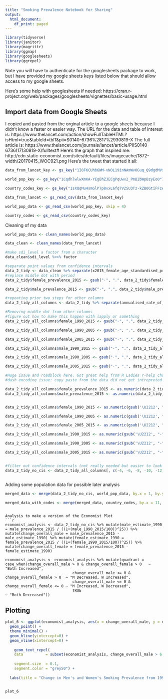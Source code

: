 ```yaml
---
title: "Smoking Prevalence Notebook for Sharing"
output:
  html_document:
    df_print: paged
---
```


```r
library(tidyverse)
library(janitor)
library(magrittr)
library(ggmap)
library(googlesheets)
library(ggrepel)
```

Note you will have to authenticate for the googlesheets package to work, but I have provided my google sheets keys listed below that should allow access to my google sheets. 

Here's some help with googlesheets if needed: https://cran.r-project.org/web/packages/googlesheets/vignettes/basic-usage.html

## Import data from Google Sheets

I copied and pasted from the orginal article to a google sheets because I didn't know a faster or easier way. 
The URL for the data and table of interest is: https://www.thelancet.com/action/showFullTableHTML?isHtml=true&tableId=tbl1&pii=S0140-6736%2817%2930819-X
The full article is: https://www.thelancet.com/journals/lancet/article/PIIS0140-6736(17)30819-X/fulltext#
Here's the graph that inspired me: http://cdn.static-economist.com/sites/default/files/imagecache/1872-width/20170415_WOC921.png
Here's the tweet that started it all: 

```r
data_from_lancet_key <- gs_key("1I8FKCUhb6WM-vNOL19inNAmWv0Guq_Q9dgdMVsquFOk")

world_pop_key <- gs_key("1CqdhlwlwXmKA-YEgBhZJECgPqUwv2_PmB2bWpBzyEo0")

country_codes_key <- gs_key("1sXQqMu4smGlP7p8vxL6fq7VZSU3Tz-kZB0GtiFFzAKI")

data_from_lancet <- gs_read_csv(data_from_lancet_key)

world_pop_data <- gs_read_csv(world_pop_key, skip = 4)

country_codes <- gs_read_csv(country_codes_key)
```



Cleaning of my data

```r
world_pop_data <- clean_names(world_pop_data)

data_clean <- clean_names(data_from_lancet)

#make sdi_level a factor from a character
data_clean$sdi_level %<>% factor

#separate point values from confidence intervals
data_2_tidy <- data_clean %>% separate(x2015_female_age_standardised_prevalence, into = c("female_prevalence_2015", "female_confidence_interval"), " ", extra = "merge") %>% separate(x2015_male_age_standardised_prevalence, into = c("male_prevalence_2015", "male_confidence_interval"), " ", extra = "merge") 
#replace middle dot with period
data_2_tidy$female_prevalence_2015 <- gsub("·", ".", data_2_tidy$female_prevalence_2015)

data_2_tidy$male_prevalence_2015 <- gsub("·", ".", data_2_tidy$male_prevalence_2015)

#repeating prior two steps for other columns
data_2_tidy_all_columns <- data_2_tidy %>% separate(annualised_rate_of_change_female_1990_2015, into = c("female_1990_2015", "female_1990_2015_confidence_interval"), " ", extra = "merge") %>% separate(annualised_rate_of_change_male_1990_2015, into = c("male_1990_2015", "male_1990_2015_confidence_interval"), " ", extra = "merge") %>% separate(annualised_rate_of_change_male_1990_2005, into = c("male_1990_2005", "male_1990_2005_confidence_interval"), " ", extra = "merge") %>% separate(annualised_rate_of_change_male_2005_2015, into = c("male_2005_2015", "male_2005_2015_confidence_interval"), " ", extra = "merge") %>% separate(annualised_rate_of_change_female_1990_2005, into = c("female_1990_2005", "female_1990_2005_confidence_interval"), " ", extra = "merge") %>% separate(annualised_rate_of_change_female_2005_2015, into = c("female_2005_2015", "female_2005_2015_confidence_interval"), " ", extra = "merge") 

#Removing middle dot from other columns
#figure out how to make this happen with lapply or something
data_2_tidy_all_columns$female_1990_2015 <- gsub("·", ".", data_2_tidy_all_columns$female_1990_2015)

data_2_tidy_all_columns$female_1990_2005 <- gsub("·", ".", data_2_tidy_all_columns$female_1990_2005)

data_2_tidy_all_columns$female_2005_2015 <- gsub("·", ".", data_2_tidy_all_columns$female_2005_2015)

data_2_tidy_all_columns$male_1990_2015 <- gsub("·", ".", data_2_tidy_all_columns$male_1990_2015)

data_2_tidy_all_columns$male_1990_2005 <- gsub("·", ".", data_2_tidy_all_columns$male_1990_2005)

data_2_tidy_all_columns$male_2005_2015 <- gsub("·", ".", data_2_tidy_all_columns$male_2005_2015)

#Huge issue and roadblock here. Got great help from R Ladies r-help channel
#dash encoding issue: copy paste from the data did not get intrepreted correctly, so I looked at the unicode for it and then used the code

data_2_tidy_all_columns$female_prevalence_2015 <- as.numeric(data_2_tidy_all_columns$female_prevalence_2015)
data_2_tidy_all_columns$male_prevalence_2015 <- as.numeric(data_2_tidy_all_columns$male_prevalence_2015)


data_2_tidy_all_columns$female_1990_2015 <- as.numeric(gsub('\U2212', "-", data_2_tidy_all_columns$female_1990_2015))

data_2_tidy_all_columns$female_1990_2005 <- as.numeric(gsub('\U2212', "-", data_2_tidy_all_columns$female_1990_2005))

data_2_tidy_all_columns$female_2005_2015 <- as.numeric(gsub('\U2212', "-", data_2_tidy_all_columns$female_2005_2015))

data_2_tidy_all_columns$male_1990_2015 <- as.numeric(gsub('\U2212', "-", data_2_tidy_all_columns$male_1990_2015))

data_2_tidy_all_columns$male_1990_2005 <- as.numeric(gsub('\U2212', "-", data_2_tidy_all_columns$male_1990_2005))

data_2_tidy_all_columns$male_2005_2015 <- as.numeric(gsub('\U2212', "-", data_2_tidy_all_columns$male_2005_2015))


#filter out confidence intervals (not really needed but easier to look at)
data_2_tidy_no_cis <- data_2_tidy_all_columns[, c(-4, -6, -8, -10, -12, -14, -16, -18)]



```


Adding some population data for possible later analysis

```r
merged_data <- merge(data_2_tidy_no_cis, world_pop_data, by.x = 1, by.y = 1)

merged_data_with_codes <- merge(merged_data, country_codes, by.x = 11, by.y = 3)
```
```

Analysis to make a version of the Economist Plot
```r
economist_analysis <- data_2_tidy_no_cis %>% mutate(male_estimate_1990 = male_prevalence_2015 / ((1+(male_1990_2015/100))^25)) %>% mutate(change_overall_male = male_prevalence_2015 - male_estimate_1990) %>% mutate(female_estimate_1990 = female_prevalence_2015 / ((1+(female_1990_2015/100))^25)) %>% mutate(change_overall_female = female_prevalence_2015 - female_estimate_1990)

economist_analysis <- economist_analysis %>% mutate(quadrant = case_when(change_overall_male > 0 & change_overall_female > 0   ~ "Both Increased",
                              change_overall_male <= 0 & change_overall_female > 0  ~ "M Decreased, W Increased",
                              change_overall_male <= 0 & change_overall_female <= 0 ~ "M Increased, W Decreased",
                              TRUE                                         ~ "Both Decreased"))
```

## Plotting

```r
plot_6 <- ggplot(economist_analysis, aes(x = change_overall_male, y = change_overall_female, color = quadrant, label = name)) + 
  geom_point() + 
  theme_minimal() + 
  geom_hline(yintercept=0) + 
  geom_vline(xintercept=0) +
  
    geom_text_repel(
    data          = subset(economist_analysis, change_overall_male > 6.5 | change_overall_male < -15 | change_overall_female >= 3.5 | change_overall_female < -10 ),
    
    segment.size  = 0.1,
    segment.color = "grey50") +
  
  labs(title = "Change in Men's and Women's Smoking Prevalence from 1990 to 2015", subtitle = "Inspired from Twitter and The Economist", caption = "Data from The Lancet") + labs(x = "Change in Men's Prevalence", y = "Change in Women's Prevalence") + theme(legend.position = "none") + annotate("text", x = 6.5, y = 4, label = "Both up")  + annotate("text", x = -6.5, y = -11, label = "Both down") + annotate("text", x = 5, y = -11, label = "Men up, Women down") +  annotate("text", x = -5, y = 6, label = "Men down, Women up")


plot_6
```

